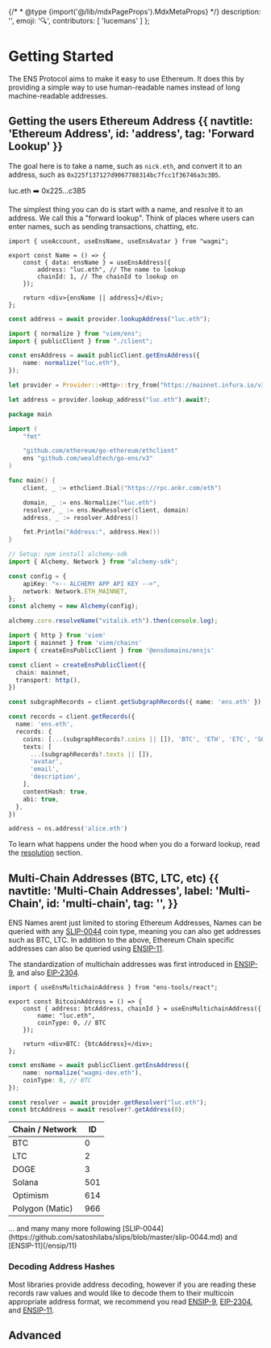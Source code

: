 {/* * @type {import('@/lib/mdxPageProps').MdxMetaProps} */}
description: '',
emoji: '🔍',
contributors: [
'lucemans'
]
};

# Getting Started

The ENS Protocol aims to make it easy to use Ethereum.
It does this by providing a simple way to use human-readable names instead of long machine-readable addresses.

## Getting the users Ethereum Address {{ navtitle: 'Ethereum Address', id: 'address', tag: 'Forward Lookup' }}

The goal here is to take a name, such as `nick.eth`, and convert it to an address, such as `0x225f137127d9067788314bc7fcc1f36746a3c3B5`.

<div className="card1 px-8 py-4 flex justify-center gap-2">
    <span>luc.eth</span>
    <span>➡️</span>
    <span>0x225...c3B5</span>
</div>

The simplest thing you can do is start with a name, and resolve it to an address.
We call this a "forward lookup".
Think of places where users can enter names, such as sending transactions, chatting, etc.

<CodeGroup title="Forward Resolution">

```tsx {{ title: 'Wagmi (React)', language: 'tsx', meta: 'focus=4:9', variant: 'wagmi', link: 'https://wagmi.sh/react/hooks/useEnsAddress', stackblitz: 'https://stackblitz.com/edit/ens-wagmi-use-ens-address' }}
import { useAccount, useEnsName, useEnsAvatar } from "wagmi";

export const Name = () => {
    const { data: ensName } = useEnsAddress({
        address: "luc.eth", // The name to lookup
        chainId: 1, // The chainId to lookup on
    });

    return <div>{ensName || address}</div>;
};
```

```ts {{ title: 'Ethers.js (TS)', variant: 'ethers' }}
const address = await provider.lookupAddress("luc.eth");
```

```ts {{ title: 'Viem (TS)', variant: 'viem', link: 'https://viem.sh/docs/ens/actions/getEnsAddress.html', stackblitz: 'https://stackblitz.com/edit/ens-viem-get-ens-address' }}
import { normalize } from "viem/ens";
import { publicClient } from "./client";

const ensAddress = await publicClient.getEnsAddress({
    name: normalize("luc.eth"),
});
```

```rust {{ title: 'Ethers.rs (Rust)', variant: 'rust' }}
let provider = Provider::<Http>::try_from("https://mainnet.infura.io/v3/...")?;

let address = provider.lookup_address("luc.eth").await?;
```

```go {{ title: 'Go-ens (Go)', variant: 'go' }}
package main

import (
	"fmt"

	"github.com/ethereum/go-ethereum/ethclient"
	ens "github.com/wealdtech/go-ens/v3"
)

func main() {
	client, _ := ethclient.Dial("https://rpc.ankr.com/eth")

	domain, _ := ens.Normalize("luc.eth")
	resolver, _ := ens.NewResolver(client, domain)
	address, _ := resolver.Address()

	fmt.Println("Address:", address.Hex())
}
```

```ts {{ title: 'Alchemy', variant: 'alchemy-sdk', link: "https://docs.alchemy.com/docs/how-to-resolve-ewallet-given-ens" }}
// Setup: npm install alchemy-sdk
import { Alchemy, Network } from "alchemy-sdk";

const config = {
    apiKey: "<-- ALCHEMY APP API KEY -->",
    network: Network.ETH_MAINNET,
};
const alchemy = new Alchemy(config);

alchemy.core.resolveName("vitalik.eth").then(console.log);
```

```ts {{ variant: 'ensjs', link: 'https://github.com/ensdomains/ensjs-v3/blob/feat/viem/docs/basics/fetching-a-profile.md' }}
import { http } from 'viem'
import { mainnet } from 'viem/chains'
import { createEnsPublicClient } from '@ensdomains/ensjs'

const client = createEnsPublicClient({
  chain: mainnet,
  transport: http(),
})

const subgraphRecords = client.getSubgraphRecords({ name: 'ens.eth' })

const records = client.getRecords({
  name: 'ens.eth',
  records: {
    coins: [...(subgraphRecords?.coins || []), 'BTC', 'ETH', 'ETC', 'SOL'],
    texts: [
      ...(subgraphRecords?.texts || []),
      'avatar',
      'email',
      'description',
    ],
    contentHash: true,
    abi: true,
  },
})
```

```python {{ variant: 'web3py' }}
address = ns.address('alice.eth')
```

</CodeGroup>

To learn what happens under the hood when you do a forward lookup, read the [resolution](/resolution) section.

## Multi-Chain Addresses (BTC, LTC, etc) {{ navtitle: 'Multi-Chain Addresses', label: 'Multi-Chain', id: 'multi-chain', tag: '', }}

ENS Names arent just limited to storing Ethereum Addresses,
Names can be queried with any [SLIP-0044](https://github.com/satoshilabs/slips/blob/master/slip-0044.md) coin type,
meaning you can also get addresses such as BTC, LTC. In addition to the above, Ethereum Chain specific addresses can also be queried using [ENSIP-11](/ensip/11).

The standardization of multichain addresses was first introduced in [ENSIP-9](/ensip/9), and also [EIP-2304](https://eips.ethereum.org/EIPS/eip-2304).

<CodeGroup title="Multichain Address Lookup">

```tsx {{ title: 'Wagmi (React)', language: 'tsx', meta: 'focus=4:9', variant: 'wagmi' }}
import { useEnsMultichainAddress } from "ens-tools/react";

export const BitcoinAddress = () => {
    const { address: btcAddress, chainId } = useEnsMultichainAddress({
        name: "luc.eth",
        coinType: 0, // BTC
    });

    return <div>BTC: {btcAddress}</div>;
};
```

```ts {{ title: 'Viem (TS)', variant: 'viem', link: 'https://viem.sh/docs/ens/actions/getEnsAddress.html#cointype-optional', stackblitz: 'https://stackblitz.com/edit/ens-viem-get-ens-address' }}
const ensName = await publicClient.getEnsAddress({
    name: normalize("wagmi-dev.eth"),
    coinType: 0, // BTC
});
```

```ts {{ title: 'Ethers.js (TS)', variant: 'ethers', link: 'https://docs.ethers.org/v5/api/providers/provider/#EnsResolver' }}
const resolver = await provider.getResolver("luc.eth");
const btcAddress = await resolver?.getAddress(0);
```

</CodeGroup>

| Chain / Network | ID  |
| --------------- | --- |
| BTC             | 0   |
| LTC             | 2   |
| DOGE            | 3   |
| Solana          | 501 |
| Optimism        | 614 |
| Polygon (Matic) | 966 |

<div className="w-full flex items-center justify-center gap-1">
    ... and many many more following
    [SLIP-0044](https://github.com/satoshilabs/slips/blob/master/slip-0044.md)
    and [ENSIP-11](/ensip/11)
</div>

### Decoding Address Hashes

Most libraries provide address decoding, however if you are reading these records raw values and would like to decode them to their multicoin appropriate address format, we recommend you read [ENSIP-9](/ensip/9), [EIP-2304](https://eips.ethereum.org/EIPS/eip-2304), and [ENSIP-11](/ensip/11).

## Advanced

<EmbedLink
    href="/resolvers/"
    title="In-Depth Resolution"
    tag="Advanced"
    description="To learn more about the resolution process, please read the Resolution section."
/>
